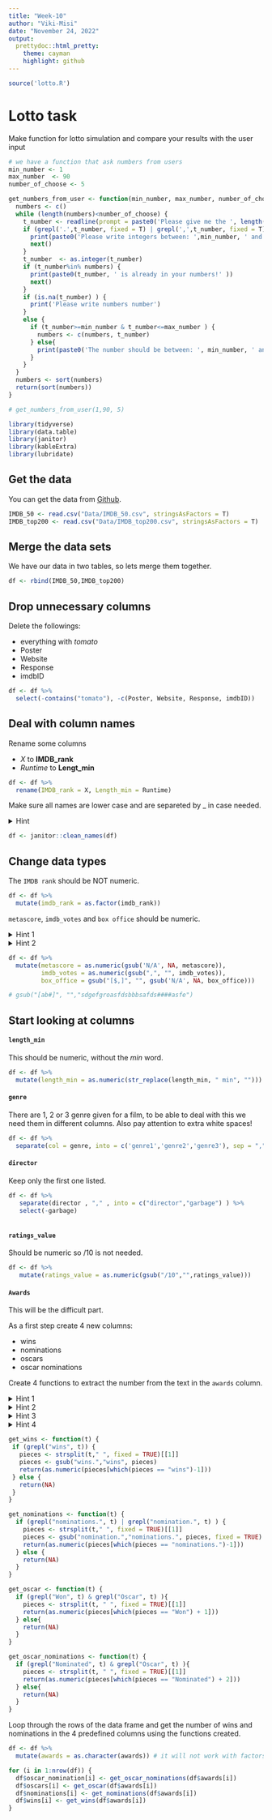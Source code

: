 ```yaml
---
title: "Week-10"
author: "Viki-Misi"
date: "November 24, 2022"
output:
  prettydoc::html_pretty:
    theme: cayman
    highlight: github
---
```


```r
source('lotto.R')
```

# Lotto task

Make function for lotto simulation and compare your results with the user input
```r
# we have a function that ask numbers from users
min_number <- 1
max_number  <- 90
number_of_choose <- 5

get_numbers_from_user <- function(min_number, max_number, number_of_choose) {
  numbers <- c()
  while (length(numbers)<number_of_choose) {
    t_number <- readline(prompt = paste0('Please give me the ', length(numbers)+1 ,'. number between ' , min_number, ' and ', max_number, '. Your number:'))
    if (grepl('.',t_number, fixed = T) | grepl(',',t_number, fixed = T)   ) {
      print(paste0('Please write integers between: ',min_number, ' and ', max_number, '!' ))
      next()
    }
    t_number  <- as.integer(t_number)
    if (t_number%in% numbers) {
      print(paste0(t_number, ' is already in your numbers!' ))
      next()
    }
    if (is.na(t_number) ) {
      print('Please write numbers number')
    }
    else {
      if (t_number>=min_number & t_number<=max_number ) {
        numbers <- c(numbers, t_number)
      } else{
        print(paste0('The number should be between: ', min_number, ' and ', max_number, '!' )) 
      }
    }
  }
  numbers <- sort(numbers)
  return(sort(numbers))
}

# get_numbers_from_user(1,90, 5)
```






```r

library(tidyverse)
library(data.table)
library(janitor)
library(kableExtra)
library(lubridate)

```

## Get the data
You can get the data from [Github](https://github.com/misrori/ceu-ba-mentoring-priv/tree/2021-2022/week-7/Data).

```r

IMDB_50 <- read.csv("Data/IMDB_50.csv", stringsAsFactors = T)
IMDB_top200 <- read.csv("Data/IMDB_top200.csv", stringsAsFactors = T)

```

## Merge the data sets
We have our data in two tables, so lets merge them together.

```r

df <- rbind(IMDB_50,IMDB_top200)

```


## Drop unnecessary columns

Delete the followings:

* everything with *tomato*
* Poster
* Website
* Response
* imdbID

```r

df <- df %>%
  select(-contains("tomato"), -c(Poster, Website, Response, imdbID))

```

## Deal with column names

Rename some columns

* *X* to **IMDB_rank**
* *Runtime* to **Lengt_min**

```r

df <- df %>%
  rename(IMDB_rank = X, Length_min = Runtime)

```


Make sure all names are lower case and are separeted by _ in case needed.

<details>
  <summary>Hint</summary>
  Check out **janitor** package.
</details>

```r

df <- janitor::clean_names(df)

```

## Change data types


The `IMDB rank` should be NOT numeric.

```r

df <- df %>% 
  mutate(imdb_rank = as.factor(imdb_rank))

```


`metascore`, `imdb_votes` and `box office` should be numeric.

<details>
  <summary>Hint 1</summary>
  Keep only numbers in the column.
</details>

<details>
  <summary>Hint 2</summary>
  Substitute N/A values with the proper ones.
</details>

```r

df <- df %>% 
  mutate(metascore = as.numeric(gsub('N/A', NA, metascore)),
         imdb_votes = as.numeric(gsub(",", "", imdb_votes)),
         box_office = gsub("[$,]", "", gsub('N/A', NA, box_office)))

# gsub("[ab#]", "","sdgefgroasfdsbbbsafds####asfe")
```


## Start looking at columns

#### `length_min`

This should be numeric, without the *min* word.

```r

df <- df %>% 
  mutate(length_min = as.numeric(str_replace(length_min, " min", "")))

```


#### `genre`

There are 1, 2 or 3 genre given for a film, to be able to deal with this we need them in different columns. Also pay attention to extra white spaces!

```r

df <- df %>% 
  separate(col = genre, into = c('genre1','genre2','genre3'), sep = ",",remove = F)

```


#### `director`

Keep only the first one listed.

```r

df <- df %>% 
   separate(director , "," , into = c("director","garbage") ) %>% 
   select(-garbage)
  
```


#### `ratings_value`

Should be numeric so /10  is not needed.

```r

df <- df %>% 
   mutate(ratings_value = as.numeric(gsub("/10","",ratings_value)))

```

#### `Awards`

This will be the difficult part.

As a first step create 4 new columns:

* wins
* nominations
* oscars
* oscar nominations




Create 4 functions to extract the number from the text in the `awards` column. 

<details>
  <summary>Hint 1</summary>
  Use `grepl()` to determine if the word *wins/nominations.|nomination./Won&Oscar/Nominated&Oscar* are in the text.
</details>

<details>
  <summary>Hint 2</summary>
  Use `strsplit()` to create a list of the words.
</details>

<details>
  <summary>Hint 3</summary>
  Make sure you deal with *wins.* vs *wins* or *nominations.* vs *nomination.*.
</details>

<details>
  <summary>Hint 4</summary>
  Use `which()` to find on which place the searched word (*wins/nominations./Won/Nominated*) is, and return the value from the list before this. In case the searched word is not in the sentence return NA.
</details>


```r

get_wins <- function(t) {
 if (grepl("wins", t)) {
   pieces <- strsplit(t," ", fixed = TRUE)[[1]]
   pieces <- gsub("wins.","wins", pieces)
   return(as.numeric(pieces[which(pieces == "wins")-1]))  
 } else {
   return(NA)
 }
}

get_nominations <- function(t) {
  if (grepl("nominations.", t) | grepl("nomination.", t) ) {
    pieces <- strsplit(t," ", fixed = TRUE)[[1]]
    pieces <- gsub("nomination.","nominations.", pieces, fixed = TRUE)
    return(as.numeric(pieces[which(pieces == "nominations.")-1]))  
  } else {
    return(NA)
  }
}

get_oscar <- function(t) {
  if (grepl("Won", t) & grepl("Oscar", t) ){
    pieces <- strsplit(t, " ", fixed = TRUE)[[1]]
    return(as.numeric(pieces[which(pieces == "Won") + 1]))
  } else{
    return(NA)
  }
}

get_oscar_nominations <- function(t) {
  if (grepl("Nominated", t) & grepl("Oscar", t) ){
    pieces <- strsplit(t, " ", fixed = TRUE)[[1]]
    return(as.numeric(pieces[which(pieces == "Nominated") + 2]))
  } else{
    return(NA)
  }
}

```


Loop through the rows of the data frame and get the number of wins and nominations in the 4 predefined columns using the functions created.

```r

df <- df %>% 
  mutate(awards = as.character(awards)) # it will not work with factors

for (i in 1:nrow(df)) {
  df$oscar_nomination[i] <- get_oscar_nominations(df$awards[i])
  df$oscars[i] <- get_oscar(df$awards[i])
  df$nominations[i] <- get_nominations(df$awards[i])
  df$wins[i] <- get_wins(df$awards[i])
}

```





